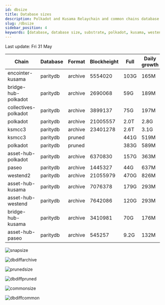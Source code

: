 ```yaml
---
id: dbsize
title: Database sizes
description: Polkadot and Kusama Relaychain and common chains database sizes
slug: /dbsize
sidebar_position: 4
keywords: [database, database size, substrate, polkadot, kusama, westend]
---
```



Last update: Fri 31 May

| Chain    | Database   | Format | Blockheight | Full         | Daily growth |
| ------------------------| ----------- | -------- | ------- | ---------- | ----- | 
| encointer-kusama | paritydb | archive | 5554020 | 103G | 165M |
| bridge-hub-polkadot | paritydb | archive | 2690068 | 59G | 189M |
| collectives-polkadot | paritydb | archive | 3899137 | 75G | 197M |
| polkadot | paritydb | archive | 21005557 | 2.0T | 2.8G |
| ksmcc3 | paritydb | archive | 23401278 | 2.6T | 3.1G |
| ksmcc3 | paritydb | pruned |  | 441G | 519M |
| polkadot | paritydb | pruned |  | 383G | 589M |
| asset-hub-polkadot | paritydb | archive | 6370830 | 157G | 363M |
| paseo | paritydb | archive | 1445327 | 44G | 637M |
| westend2 | paritydb | archive | 21055979 | 470G | 826M |
| asset-hub-kusama | paritydb | archive | 7076378 | 179G | 293M |
| asset-hub-westend | paritydb | archive | 7642086 | 120G | 293M |
| bridge-hub-kusama | paritydb | archive | 3410981 | 70G | 176M |
| asset-hub-paseo | paritydb | archive | 545257 | 9.2G | 132M |

![snapsize](/img/archivesize.png)

![dbdiffarchive](/img/dbdiffrelay.png)

![prunedsize](/img/prunedsize.png)

![dbdiffpruned](/img/dbdiffpruned.png)

![commonsize](/img/commonsize.png)

![dbdiffcommon](/img/dbdiffcommon.png)
